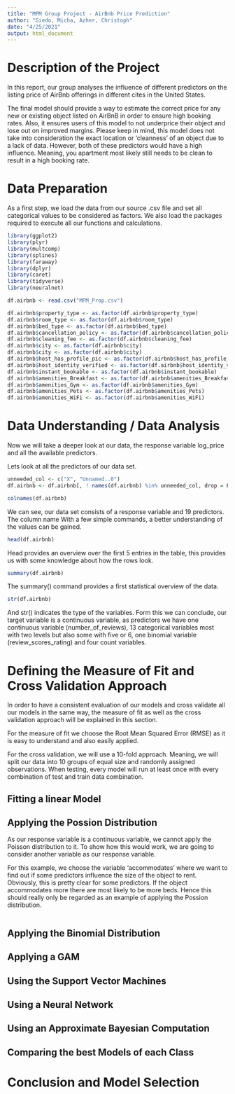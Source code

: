 ```yaml
---
title: "MPM Group Project - AirBnb Price Prediction"
author: "Giedo, Micha, Azher, Christoph"
date: "4/25/2021"
output: html_document
---
```


# Description of the Project

In this report, our group analyses the influence of different predictors on the 
listing price of AirBnb offerings in different cites in the United States.

The final model should provide a way to estimate the correct price for any new or existing 
object listed on AirBnB in order to ensure high booking rates. Also, it ensures
users of this model to not underprice their object and lose out on improved margins.
Please keep in mind, this model does not take into consideration the exact location
or 'cleanness' of an object due to a lack of data. However, both of these predictors
would have a high influence. Meaning, you apartment most likely still 
needs to be clean to result in a high booking rate.

# Data Preparation

As a first step, we load the data from our source .csv file and set all categorical
values to be considered as factors. We also load the packages required to execute
all our functions and calculations.

```r

library(ggplot2)
library(plyr)
library(multcomp)
library(splines)
library(faraway)
library(dplyr)
library(caret)
library(tidyverse)
library(neuralnet)

df.airbnb <- read.csv("MPM_Prop.csv")

df.airbnb$property_type <- as.factor(df.airbnb$property_type)
df.airbnb$room_type <- as.factor(df.airbnb$room_type)
df.airbnb$bed_type <- as.factor(df.airbnb$bed_type)
df.airbnb$cancellation_policy <- as.factor(df.airbnb$cancellation_policy)
df.airbnb$cleaning_fee <- as.factor(df.airbnb$cleaning_fee)
df.airbnb$city <- as.factor(df.airbnb$city)
df.airbnb$city <- as.factor(df.airbnb$city)
df.airbnb$host_has_profile_pic <- as.factor(df.airbnb$host_has_profile_pic)
df.airbnb$host_identity_verified <- as.factor(df.airbnb$host_identity_verified)
df.airbnb$instant_bookable <- as.factor(df.airbnb$instant_bookable)
df.airbnb$amenities_Breakfast <- as.factor(df.airbnb$amenities_Breakfast)
df.airbnb$amenities_Gym <- as.factor(df.airbnb$amenities_Gym)
df.airbnb$amenities_Pets <- as.factor(df.airbnb$amenities_Pets)
df.airbnb$amenities_WiFi <- as.factor(df.airbnb$amenities_WiFi)
```

# Data Understanding / Data Analysis

Now we will take a deeper look at our data, the response variable log_price 
and all the available predictors.

Lets look at all the predictors of our data set.

```r
unneeded_col <- c("X", "Unnamed..0")
df.airbnb <- df.airbnb[, ! names(df.airbnb) %in% unneeded_col, drop = F]
```

```r
colnames(df.airbnb)
```

We can see, our data set consists of a response variable and 19 predictors.
The column name
With a few simple commands, a better understanding of the values can be gained.

```r
head(df.airbnb)
```
Head provides an overview over the first 5 entries in the table, this provides
us with some knowledge about how the rows look.

```r
summary(df.airbnb)
``` 

The summary() command provides a first statistical overview of the data.

```r
str(df.airbnb)
```

And str() indicates the type of the variables.
Form this we can conclude, our target variable is a continuous variable, as 
predictors we have one continuous variable (number_of_reviews), 13 categorical
variables most with two levels but also some with five or 6, one binomial
variable (review_scores_rating) and four count variables.

# Defining the Measure of Fit and Cross Validation Approach

In order to have a consistent evaluation of our models and cross validate all our
models in the same way, the measure of fit as well as the cross validation approach
will be explained in this section.

For the measure of fit we choose the Root Mean Squared Error (RMSE) as it is easy
to understand and also easily applied.

For the cross validation, we will use a 10-fold approach. Meaning, we will split 
our data into 10 groups of equal size and randomly assigned observations. When testing,
every model will run at least once with every combination of test and train data
combination.

## Fitting a linear Model




## Applying the Possion Distribution

As our response variable is a continuous variable, we cannot apply the Poisson distribution
to it. To show how this would work, we are going to consider another variable as our response variable.

For this example, we choose the variable 'accommodates' where we want to find out if some predictors
influence the size of the object to rent. Obviously, this is pretty clear for some predictors. If 
the object accommodates more there are most likely to be more beds. Hence this should really only be
regarded as an example of applying the Possion distribution.

```r

```




## Applying the Binomial Distribution



## Applying a GAM



## Using the Support Vector Machines



## Using a Neural Network




## Using an Approximate Bayesian Computation



## Comparing the best Models of each Class



# Conclusion and Model Selection
